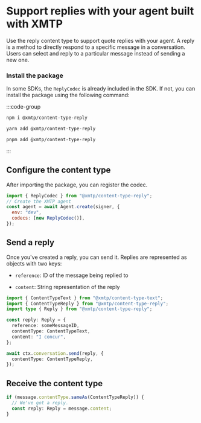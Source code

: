 # Support replies with your agent built with XMTP

Use the reply content type to support quote replies with your agent. A reply is a method to directly respond to a specific message in a conversation. Users can select and reply to a particular message instead of sending a new one.


### Install the package

In some SDKs, the `ReplyCodec` is already included in the SDK. If not, you can install the package using the following command:

:::code-group

```bash [npm]
npm i @xmtp/content-type-reply
```

```bash [yarn]
yarn add @xmtp/content-type-reply
```

```bash [pnpm]
pnpm add @xmtp/content-type-reply
```

:::

## Configure the content type

After importing the package, you can register the codec.

```js [Node]
import { ReplyCodec } from "@xmtp/content-type-reply";
// Create the XMTP agent
const agent = await Agent.create(signer, {
  env: "dev",
  codecs: [new ReplyCodec()],
});
```

## Send a reply

Once you've created a reply, you can send it. Replies are represented as objects with two keys:

- `reference`: ID of the message being replied to

- `content`: String representation of the reply

```ts [Node]
import { ContentTypeText } from "@xmtp/content-type-text";
import { ContentTypeReply } from "@xmtp/content-type-reply";
import type { Reply } from "@xmtp/content-type-reply";

const reply: Reply = {
  reference: someMessageID,
  contentType: ContentTypeText,
  content: "I concur",
};

await ctx.conversation.send(reply, {
  contentType: ContentTypeReply,
});
```

## Receive the content type

```ts [Node]
if (message.contentType.sameAs(ContentTypeReply)) {
  // We've got a reply.
  const reply: Reply = message.content;
}
```
